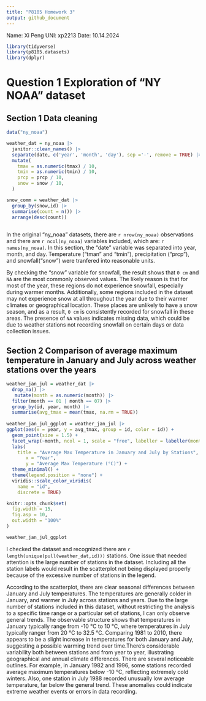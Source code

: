 ```yaml
---
title: "P8105 Homework 3"
output: github_document
---
```


Name: Xi Peng   UNI: xp2213    Date: 10.14.2024

```r
library(tidyverse)
library(p8105.datasets)
library(dplyr)
```

# Question 1 Exploration of "NY NOAA" dataset

## Section 1 Data cleaning

```r

data("ny_noaa")

weather_dat = ny_noaa |> 
  janitor::clean_names() |> 
  separate(date, c('year', 'month', 'day'), sep ='-', remove = TRUE) |>
  mutate(
    tmax = as.numeric(tmax) / 10,
    tmin = as.numeric(tmin) / 10,
    prcp = prcp / 10,
    snow = snow / 10,
  )

snow_comm = weather_dat |> 
  group_by(snow,id) |> 
  summarise(count = n()) |> 
  arrange(desc(count))
  
```

In the original "ny_noaa" datasets, there are `r nrow(ny_noaa)` observations and there are `r ncol(ny_noaa)` variables included, which are: `r names(ny_noaa)`. In this section, the "date" variable was separated into year, month, and day. Temperature ("tman" and "tmin"), precipitation ("prcp"), and snowfall("snow") were tranfered into reasonable units.

By checking the "snow" variable for snowfall, the result shows that `0 cm` and `NA` are the most commonly observed values. The likely reason is that for most of the year, these regions do not experience snowfall, especially during warmer months. Additionally, some regions included in the dataset may not experience snow at all throughout the year due to their warmer climates or geographical location. These places are unlikely to have a snow season, and as a result, `0 cm` is consistently recorded for snowfall in these areas. The presence of `NA` values indicates missing data, which could be due to weather stations not recording snowfall on certain days or data collection issues.


## Section 2 Comparison of average maximum temperature in January and July across weather stations over the years

```r

weather_jan_jul = weather_dat |> 
  drop_na() |> 
   mutate(month = as.numeric(month)) |>
  filter(month == 01 | month == 07) |> 
  group_by(id, year, month) |> 
  summarise(avg_tmax = mean(tmax, na.rm = TRUE))
 
weather_jan_jul_ggplot = weather_jan_jul |> 
ggplot(aes(x = year, y = avg_tmax, group = id, color = id)) +
  geom_point(size = 1.5) +
  facet_wrap(~month, ncol = 1, scale = "free", labeller = labeller(month = c("1" = "January", "7" = "July"))) +
  labs(
    title = "Average Max Temperature in January and July by Stations",
       x = "Year", 
       y = "Average Max Temperature (°C)") +
  theme_minimal() + 
  theme(legend.position = "none") +
  viridis::scale_color_viridis(
    name = "id", 
    discrete = TRUE)

knitr::opts_chunk$set(
  fig.width = 15,
  fig.asp = 10,
  out.width = "100%"
)

weather_jan_jul_ggplot

```

I checked the dataset and recognized there are `r length(unique(pull(weather_dat,id)))` stations. One issue that needed attention is the large number of stations in the dataset. Including all the station labels would result in the scatterplot not being displayed properly because of the excessive number of stations in the legend.

According to the scatterplot, there are clear seasonal differences between January and July temperatures. The temperatures are generally colder in January, and warmer in July across stations and years. Due to the large number of stations included in this dataset, without restricting the analysis to a specific time range or a particular set of stations, I can only observe general trends. The observable structure shows that temperatures in January typically range from -10 °C to 10 °C, where temperatures in July typically ranger from 20 °C to 32.5 °C. Comparing 1981 to 2010, there appears to be a slight increase in temperatures for both January and July, suggesting a possible warming trend over time.There's considerable variability both between stations and from year to year, illustrating geographical and annual climate differences. There are several noticeable outlines. For example, in January 1982 and 1996, some stations recorded average maximum temperatures below -10 °C, reflecting extremely cold winters. Also, one station in July 1988 recorded unusually low average temperature, far below the general trend. These anomalies could indicate extreme weather events or errors in data recording.
